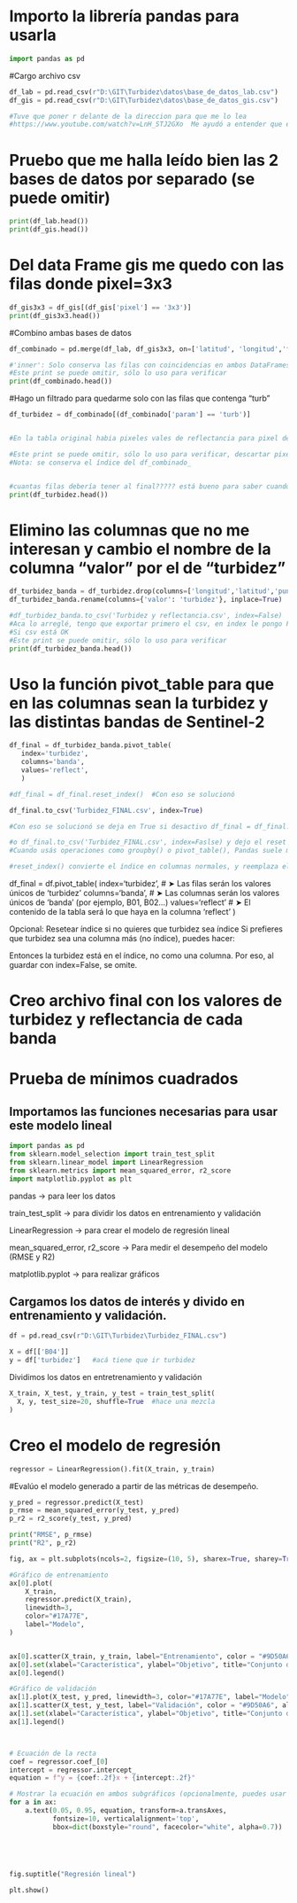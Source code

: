 

# Importo la librería pandas para usarla
```python
import pandas as pd
```
#Cargo archivo csv
```python
df_lab = pd.read_csv(r"D:\GIT\Turbidez\datos\base_de_datos_lab.csv")
df_gis = pd.read_csv(r"D:\GIT\Turbidez\datos\base_de_datos_gis.csv")

#Tuve que poner r delante de la direccion para que me lo lea
#https://www.youtube.com/watch?v=LnH_STJ2GXo  Me ayudó a entender que es un DataFrame
```

# Pruebo que me halla leído bien las 2 bases de datos por separado (se puede omitir)
```python
print(df_lab.head())
print(df_gis.head())
```


# Del data Frame gis me quedo con las filas donde pixel=3x3

```python
df_gis3x3 = df_gis[(df_gis['pixel'] == '3x3')]
print(df_gis3x3.head())

```
#Combino ambas bases de datos
```python
df_combinado = pd.merge(df_lab, df_gis3x3, on=['latitud', 'longitud','fecha'], how='inner')

#'inner': Solo conserva las filas con coincidencias en ambos DataFrames
#Este print se puede omitir, sólo lo uso para verificar
print(df_combinado.head())
```

#Hago un filtrado para quedarme solo con las filas que contenga "turb"

```python
df_turbidez = df_combinado[(df_combinado['param'] == 'turb')]


#En la tabla original habia pixeles vales de reflectancia para pixel de 1x1 y 3x3, nos quedamos con los de 3x3.

#Este print se puede omitir, sólo lo uso para verificar, descartar pixel 1x1 y quedarme con pixel 3x3
#Nota: se conserva el índice del df_combinado_


#cuantas filas debería tener al final????? está bueno para saber cuando tiee que haber
print(df_turbidez.head())
```

# Elimino las columnas que no me interesan y cambio el nombre de la columna "valor" por el de "turbidez"

```python
df_turbidez_banda = df_turbidez.drop(columns=['longitud','latitud','punto','pixel','fecha','param'])
df_turbidez_banda.rename(columns={'valor': 'turbidez'}, inplace=True)

#df_turbidez_banda.to_csv('Turbidez y reflectancia.csv', index=False)
#Aca lo arreglé, tengo que exportar primero el csv, en index le pongo FALSE
#Si csv está OK
#Este print se puede omitir, sólo lo uso para verificar
print(df_turbidez_banda.head())
```



# Uso la función pivot_table para que en las columnas sean la turbidez y las distintas bandas de Sentinel-2
 ```python

df_final = df_turbidez_banda.pivot_table(
    index='turbidez',
    columns='banda',
    values='reflect',  
    )

#df_final = df_final.reset_index()  #Con eso se solucionó 

df_final.to_csv('Turbidez_FINAL.csv', index=True) 

#Con eso se solucionó se deja en True si desactivo df_final = df_final.reset_index()

#o df_final.to_csv('Turbidez_FINAL.csv', index=Faslse) y dejo el reset index
#Cuando usás operaciones como groupby() o pivot_table(), Pandas suele mover una o más columnas al índice del DataFrame. Esto puede ser incómodo si querés trabajar con esas columnas como normales.

#reset_index() convierte el índice en columnas normales, y reemplaza el índice por uno numérico estándar (0, 1, 2...).
 ```

df_final = df.pivot_table(
    index='turbidez',       # ➤ Las filas serán los valores únicos de 'turbidez'
    columns='banda',        # ➤ Las columnas serán los valores únicos de 'banda' (por ejemplo, B01, B02...)
    values='reflect'        # ➤ El contenido de la tabla será lo que haya en la columna 'reflect'
)


Opcional: Resetear índice si no quieres que turbidez sea índice
Si prefieres que turbidez sea una columna más (no índice), puedes hacer:

Entonces la turbidez está en el índice, no como una columna. Por eso, al guardar con index=False, se omite.

# Creo archivo final con los valores de turbidez y reflectancia de cada banda

 

# Prueba de mínimos cuadrados

## Importamos las funciones necesarias para usar este modelo lineal
 ```python
import pandas as pd
from sklearn.model_selection import train_test_split
from sklearn.linear_model import LinearRegression
from sklearn.metrics import mean_squared_error, r2_score
import matplotlib.pyplot as plt
```

pandas → para leer los datos

train_test_split → para dividir los datos en entrenamiento y validación

LinearRegression → para crear el modelo de regresión lineal

mean_squared_error, r2_score → Para medir el desempeño del modelo (RMSE y R2)

matplotlib.pyplot → para realizar gráficos

## Cargamos los datos de interés y divido en entrenamiento y validación.

```python

df = pd.read_csv(r"D:\GIT\Turbidez\Turbidez_FINAL.csv")

X = df[['B04']]  
y = df['turbidez']   #acá tiene que ir turbidez

```

Dividimos los datos en entretrenamiento y validación
```python
X_train, X_test, y_train, y_test = train_test_split(
  X, y, test_size=20, shuffle=True  #hace una mezcla 
)
```

# Creo el modelo de regresión 

```python
regressor = LinearRegression().fit(X_train, y_train)
```

#Evalúo el modelo generado a partir de las métricas de desempeño.

```python
y_pred = regressor.predict(X_test)
p_rmse = mean_squared_error(y_test, y_pred)
p_r2 = r2_score(y_test, y_pred)

print("RMSE", p_rmse) 
print("R2", p_r2)
```


```python
fig, ax = plt.subplots(ncols=2, figsize=(10, 5), sharex=True, sharey=True)

#Gráfico de entrenamiento
ax[0].plot(
    X_train,
    regressor.predict(X_train),
    linewidth=3,
    color="#17A77E",
    label="Modelo",
)


ax[0].scatter(X_train, y_train, label="Entrenamiento", color = "#9D50A6", alpha = .6)
ax[0].set(xlabel="Característica", ylabel="Objetivo", title="Conjunto de entrenamiento")
ax[0].legend()

#Gráfico de validación
ax[1].plot(X_test, y_pred, linewidth=3, color="#17A77E", label="Modelo")
ax[1].scatter(X_test, y_test, label="Validación", color = "#9D50A6", alpha = .6)
ax[1].set(xlabel="Característica", ylabel="Objetivo", title="Conjunto de validación")
ax[1].legend()



# Ecuación de la recta
coef = regressor.coef_[0]
intercept = regressor.intercept_
equation = f"y = {coef:.2f}x + {intercept:.2f}"

# Mostrar la ecuación en ambos subgráficos (opcionalmente, puedes usar solo uno)
for a in ax:
    a.text(0.05, 0.95, equation, transform=a.transAxes,
           fontsize=10, verticalalignment='top',
           bbox=dict(boxstyle="round", facecolor="white", alpha=0.7))





fig.suptitle("Regresión lineal")

plt.show()
```



